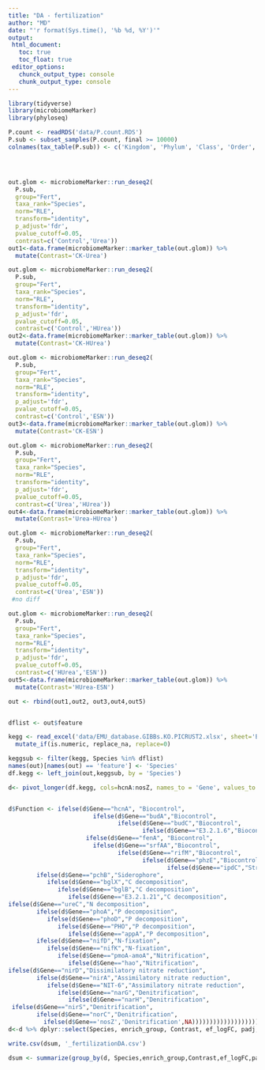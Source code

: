 ```yaml
---
title: "DA - fertilization"
author: "MD"
date: "'r format(Sys.time(), '%b %d, %Y')'"
output: 
 html_document:
   toc: true
   toc_float: true
 editor_options:
   chunck_output_type: console
   chunk_output_type: console
---
```

```r
library(tidyverse)
library(microbiomeMarker)
library(phyloseq)
```


```r
P.count <- readRDS('data/P.count.RDS')
P.sub <- subset_samples(P.count, final >= 10000)
colnames(tax_table(P.sub)) <- c('Kingdom', 'Phylum', 'Class', 'Order', 'Family', 'Genus', 'Species')




out.glom <- microbiomeMarker::run_deseq2(
  P.sub, 
  group="Fert",
  taxa_rank="Species",
  norm="RLE",
  transform="identity",
  p_adjust='fdr', 
  pvalue_cutoff=0.05,
  contrast=c('Control','Urea'))
out1<-data.frame(microbiomeMarker::marker_table(out.glom)) %>% 
  mutate(Contrast='CK-Urea')

out.glom <- microbiomeMarker::run_deseq2(
  P.sub, 
  group="Fert",
  taxa_rank="Species",
  norm="RLE",
  transform="identity",
  p_adjust='fdr', 
  pvalue_cutoff=0.05,
  contrast=c('Control','HUrea'))
out2<-data.frame(microbiomeMarker::marker_table(out.glom)) %>% 
  mutate(Contrast='CK-HUrea')

out.glom <- microbiomeMarker::run_deseq2(
  P.sub, 
  group="Fert",
  taxa_rank="Species",
  norm="RLE",
  transform="identity",
  p_adjust='fdr', 
  pvalue_cutoff=0.05,
  contrast=c('Control','ESN'))
out3<-data.frame(microbiomeMarker::marker_table(out.glom)) %>% 
  mutate(Contrast='CK-ESN')

out.glom <- microbiomeMarker::run_deseq2(
  P.sub, 
  group="Fert",
  taxa_rank="Species",
  norm="RLE",
  transform="identity",
  p_adjust='fdr', 
  pvalue_cutoff=0.05,
  contrast=c('Urea','HUrea'))
out4<-data.frame(microbiomeMarker::marker_table(out.glom)) %>% 
  mutate(Contrast='Urea-HUrea')

out.glom <- microbiomeMarker::run_deseq2(
  P.sub, 
  group="Fert",
  taxa_rank="Species",
  norm="RLE",
  transform="identity",
  p_adjust='fdr', 
  pvalue_cutoff=0.05,
  contrast=c('Urea','ESN'))
 #no diff

out.glom <- microbiomeMarker::run_deseq2(
  P.sub, 
  group="Fert",
  taxa_rank="Species",
  norm="RLE",
  transform="identity",
  p_adjust='fdr', 
  pvalue_cutoff=0.05,
  contrast=c('HUrea','ESN'))
out5<-data.frame(microbiomeMarker::marker_table(out.glom)) %>% 
  mutate(Contrast='HUrea-ESN')

out <- rbind(out1,out2, out3,out4,out5)


dflist <- out$feature

kegg <- read_excel('data/EMU_database.GIBBs.KO.PICRUST2.xlsx', sheet='EMU_database.GIBBs.PICRUSt2', range='B9:BE17565') %>%
  mutate_if(is.numeric, replace_na, replace=0)

keggsub <- filter(kegg, Species %in% dflist)
names(out)[names(out) == 'feature'] <- 'Species'
df.kegg <- left_join(out,keggsub, by = 'Species')

d<- pivot_longer(df.kegg, cols=hcnA:nosZ, names_to = 'Gene', values_to = 'value') %>%   filter(!value==0)


d$Function <- ifelse(d$Gene=="hcnA", "Biocontrol",
                        ifelse(d$Gene=="budA","Biocontrol",
                               ifelse(d$Gene=="budC","Biocontrol",
                                      ifelse(d$Gene=="E3.2.1.6","Biocontrol",                                             ifelse(d$Gene=="E3.2.1.14","Biocontrol",                                                    ifelse(d$Gene=="phlD","Biocontrol",                                                       ifelse(d$Gene=="ituA","Biocontrol",  
                      ifelse(d$Gene=="fenA", "Biocontrol",
                        ifelse(d$Gene=="srfAA","Biocontrol",
                               ifelse(d$Gene=="rifM","Biocontrol",
                                      ifelse(d$Gene=="phzE","Biocontrol",
                                             ifelse(d$Gene=="ipdC","Stress",                                                    ifelse(d$Gene=="acdS","Stress",                                                           ifelse(d$Gene=="mbtI","Siderophore",                                                    ifelse(d$Gene=="entA", "Siderophore",
        ifelse(d$Gene=="pchB","Siderophore",
           ifelse(d$Gene=="bglX","C decomposition",
              ifelse(d$Gene=="bglB","C decomposition",
                 ifelse(d$Gene=="E3.2.1.21","C decomposition",                                          ifelse(d$Gene=="amiE","N decomposition",    
ifelse(d$Gene=="ureC","N decomposition",                                                    ifelse(d$Gene=="pqqC", "PO4 solubility",
        ifelse(d$Gene=="phoA","P decomposition",
           ifelse(d$Gene=="phoD","P decomposition",
              ifelse(d$Gene=="PHO","P decomposition",
                 ifelse(d$Gene=="appA","P decomposition",                                          ifelse(d$Gene=="phoN","P decomposition",                             ifelse(d$Gene=="aslA","S decomposition",                                                    ifelse(d$Gene=="nifH", "N-fixation",
        ifelse(d$Gene=="nifD","N-fixation",
           ifelse(d$Gene=="nifK","N-fixation",
              ifelse(d$Gene=="pmoA-amoA","Nitrification",
                 ifelse(d$Gene=="hao","Nitrification",                                          ifelse(d$Gene=="nirB","Dissimilatory nitrate reduction",    
ifelse(d$Gene=="nirD","Dissimilatory nitrate reduction",                                   ifelse(d$Gene=="nrfA", "Dissimilatory nitrate reduction",
        ifelse(d$Gene=="nirA","Assimilatory nitrate reduction",
           ifelse(d$Gene=="NIT-6","Assimilatory nitrate reduction",
              ifelse(d$Gene=="narG","Denitrification",
                 ifelse(d$Gene=="narH","Denitrification",                                          ifelse(d$Gene=="nirK","Denitrification",    
 ifelse(d$Gene=="nirS","Denitrification",                                   ifelse(d$Gene=="norB", "Denitrification",
        ifelse(d$Gene=="norC","Denitrification",
          ifelse(d$Gene=='nosZ','Denitrification',NA)))))))))))))))))))))))))))))))))))))))))))))
d<-d %>% dplyr::select(Species, enrich_group, Contrast, ef_logFC, padj, Gene, Function)

write.csv(dsum, '_fertilizationDA.csv')

dsum <- summarize(group_by(d, Species,enrich_group,Contrast,ef_logFC,padj,Function))
```

 